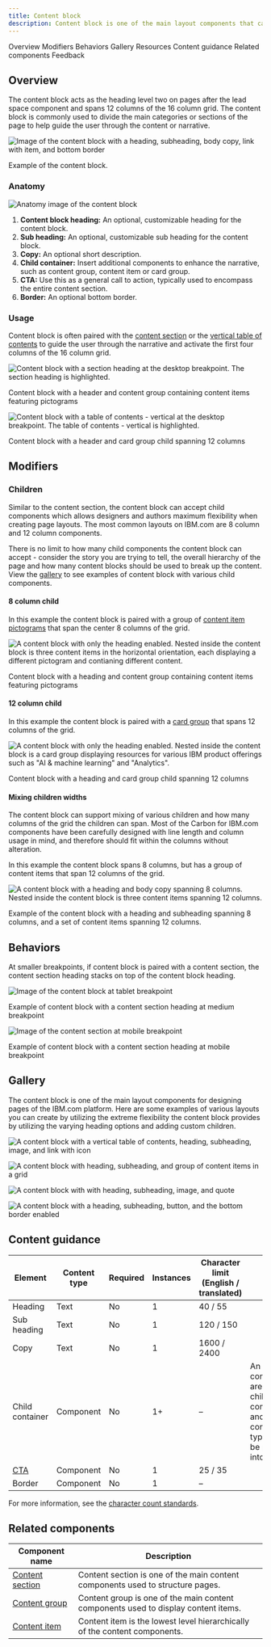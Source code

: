 ```yaml
---
title: Content block
description: Content block is one of the main layout components that can be used to build web experiences on IBM.com. It includes a large heading, subheading, body copy and CTA, and can accept many child components to enable customization and flexibility.
---
```



<ComponentDescription name="Content block" type="layout" />

<AnchorLinks>

<AnchorLink>Overview</AnchorLink>
<AnchorLink>Modifiers</AnchorLink>
<AnchorLink>Behaviors</AnchorLink>
<AnchorLink>Gallery</AnchorLink>
<AnchorLink>Resources</AnchorLink>
<AnchorLink>Content guidance</AnchorLink>
<AnchorLink>Related components</AnchorLink>
<AnchorLink>Feedback</AnchorLink>

</AnchorLinks>

## Overview

The content block acts as the heading level two on pages after the lead space component and spans 12 columns of the 16 column grid. The content block is commonly used to divide the main categories or sections of the page to help guide the user through the content or narrative.

![Image of the content block with a heading, subheading, body copy, link with item, and bottom border](../../images/component/content-block/content-block-overview.png)

<Caption>Example of the content block.</Caption>

### Anatomy

![Anatomy image of the content block](../../images/component/content-block/content-block-anatomy.png)

1. **Content block heading:** An optional, customizable heading for the content block.
2. **Sub heading:** An optional, customizable sub heading for the content block.
3. **Copy:** An optional short description.
4. **Child container:** Insert additional components to enhance the narrative, such as content group, content item or card group.
5. **CTA:** Use this as a general call to action, typically used to encompass the entire content section.
6. **Border:** An optional bottom border.

### Usage

Content block is often paired with the [content section](../components/content-section) or the [vertical table of contents](../components/table-of-contents#vertical) to guide the user through the narrative and activate the first four columns of the 16 column grid.

<Row>

<Column colMd={8} colLg={6}>

![Content block with a section heading at the desktop breakpoint. The section heading is highlighted.](../../images/component/content-block/content-block-usage-01.png)

<Caption>
  Content block with a header and content group containing content items
  featuring pictograms
</Caption>

</Column>

<Column colMd={8} colLg={6}>

![Content block with a table of contents - vertical  at the desktop breakpoint. The table of contents - vertical is highlighted.](../../images/component/content-block/content-block-usage-02.png)

<Caption>
  Content block with a header and card group child spanning 12 columns
</Caption>

</Column>

</Row>

## Modifiers


### Children

Similar to the content section, the content block can accept child components which allows designers and authors maximum flexibility when creating page layouts. The most common layouts on IBM.com are 8 column and 12 column components.

There is no limit to how many child components the content block can accept - consider the story you are trying to tell, the overall hierarchy of the page and how many content blocks should be used to break up the content. View the [gallery](#gallery) to see examples of content block with various child components.

#### 8 column child

In this example the content block is paired with a group of [content item pictograms](./content-item) that span the center 8 columns of the grid.

![A content block with only the heading enabled. Nested inside the content block is three content items in the horizontal orientation, each displaying a different pictogram and contianing different content.](../../images/component/content-block/content-block-modifiers-01.png)

<Caption>
  Content block with a heading and content group containing content items
  featuring pictograms
</Caption>

#### 12 column child

In this example the content block is paired with a [card group](./card-group) that spans 12 columns of the grid.

![A content block with only the heading enabled. Nested inside the content block is a card group displaying resources for various IBM product offerings such as "AI & machine learning" and "Analytics".](../../images/component/content-block/content-block-modifiers-02.png)

<Caption>
  Content block with a heading and card group child spanning 12 columns
</Caption>

#### Mixing children widths

The content block can support mixing of various children and how many columns of the grid the children can span. Most of the Carbon for IBM.com components have been carefully designed with line length and column usage in mind, and therefore should fit within the columns without alteration.

In this example the content block spans 8 columns, but has a group of content items that span 12 columns of the grid.

![A content block with a heading and body copy spanning 8 columns. Nested inside the content block is three content items spanning 12 columns.](../../images/component/content-block/content-block-modifiers-03.png)

<Caption>
  Example of the content block with a heading and subheading spanning 8 columns,
  and a set of content items spanning 12 columns.
</Caption>

## Behaviors

At smaller breakpoints, if content block is paired with a content section, the content section heading stacks on top of the content block heading.

<Row>

<Column colMd={8} colLg={8}>

![Image of the content block at tablet breakpoint](../../images/component/content-section/content-section-behavior-01.png)

<Caption>
  Example of content block with a content section heading at medium breakpoint
</Caption>

</Column>

<Column colMd={8} colLg={4}>

![Image of the content section at mobile breakpoint](../../images/component/content-section/content-section-behavior-02.png)

<Caption>
  Example of content block with a content section heading at mobile breakpoint
</Caption>

</Column>

</Row>

## Gallery

The content block is one of the main layout components for designing pages of the IBM.com platform. Here are some examples of various layouts you can create by utilizing the extreme flexibility the content block provides by utilizing the varying heading options and adding custom children.

<ImageGallery>
<ImageGalleryImage alt="A content block with a vertical table of contents, heading, subheading, image, and link with icon" title="A content block with a vertical table of contents, heading, subheading, image, and link with icon" col={8}>

![A content block with a vertical table of contents, heading, subheading, image, and link with icon](../../images/component/content-block/content-block-gallery-01.png)

</ImageGalleryImage>
<ImageGalleryImage alt="A content block with heading, subheading, and group of content items in a grid" title="A content block with heading, subheading, and group of content items in a grid" col={4}>

![A content block with heading, subheading, and group of content items in a grid](../../images/component/content-block/content-block-gallery-02.png)

</ImageGalleryImage>
<ImageGalleryImage alt="A content block with with heading, subheading, image, and quote" title="A content block with with heading, subheading, image, and quote" col={4}>

![A content block with with heading, subheading, image, and quote](../../images/component/content-block/content-block-gallery-03.png)

</ImageGalleryImage>
<ImageGalleryImage alt="A content block with a heading, subheading, button, and the bottom border enabled" title="A content block with a heading, subheading, button, and the bottom border enabled" col={8}>

![A content block with a heading, subheading, button, and the bottom border enabled](../../images/component/content-block/content-block-gallery-04.png)

</ImageGalleryImage>
</ImageGallery>

<ResourceLinks name="Content block" type="layout" />

## Content guidance

| Element                                                    | Content type | Required | Instances | Character limit <br/>(English / translated) | Notes                                                                                        |
| ---------------------------------------------------------- | ------------ | -------- | --------- | ------------------------------------------- | -------------------------------------------------------------------------------------------- |
| Heading                                                    | Text         | No       | 1         | 40 / 55                                     |                                                                                              |
| Sub heading                                                | Text         | No       | 1         | 120 / 150                                   |                                                                                              |
| Copy                                                       | Text         | No       | 1         | 1600 / 2400                                 |                                                                                              |
| Child container                                            | Component    | No       | 1+        | –                                           | An optional container area that child components and other content types can be passed into. |
| [CTA](https://www.ibm.com/standards/carbon/components/cta) | Component    | No       | 1         | 25 / 35                                     |                                                                                              |
| Border                                                     | Component    | No       | 1         | –                                           |                                                                                              |

For more information, see the [character count standards](https://www.ibm.com/standards/carbon/guidelines/content#character-count-standards).

## Related components

| Component name                                   | Description                                                                        |
| ------------------------------------------------ | ---------------------------------------------------------------------------------- |
| [Content section](../components/content-section) | Content section is one of the main content components used to structure pages.     |
| [Content group](../components/content-group)     | Content group is one of the main content components used to display content items. |
| [Content item](../components/content-item)       | Content item is the lowest level hierarchically of the content components.         |

<ComponentFooter name="Content block" type="layout" />
